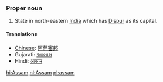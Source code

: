 ===Proper noun===
#State in north-eastern [[India]] which has [[Dispur]] as its capital.


====Translations====

*[[Chinese]]: [[阿萨密邦]]
*Gujarati: [[આસામ]]
*Hindi: [[आसाम]]

[[hi:Assam]]
[[nl:Assam]]
[[pl:assam]]